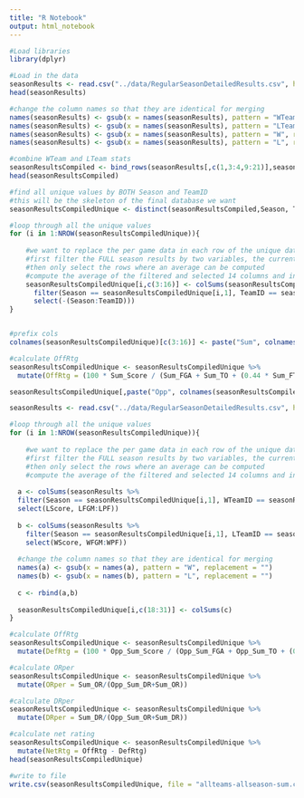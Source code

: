 ```yaml
---
title: "R Notebook"
output: html_notebook
---
```


```r
#Load libraries
library(dplyr)
```

```r
#Load in the data 
seasonResults <- read.csv("../data/RegularSeasonDetailedResults.csv", header = TRUE)
head(seasonResults)
```


```r
#change the column names so that they are identical for merging
names(seasonResults) <- gsub(x = names(seasonResults), pattern = "WTeam", replacement = "Team")
names(seasonResults) <- gsub(x = names(seasonResults), pattern = "LTeam", replacement = "Team")
names(seasonResults) <- gsub(x = names(seasonResults), pattern = "W", replacement = "")
names(seasonResults) <- gsub(x = names(seasonResults), pattern = "L", replacement = "")

#combine WTeam and LTeam stats
seasonResultsCompiled <- bind_rows(seasonResults[,c(1,3:4,9:21)],seasonResults[,c(1,5:6,22:34)])
head(seasonResultsCompiled)
```


```r
#find all unique values by BOTH Season and TeamID
#this will be the skeleton of the final database we want
seasonResultsCompiledUnique <- distinct(seasonResultsCompiled,Season, TeamID, .keep_all = TRUE)

#loop through all the unique values
for (i in 1:NROW(seasonResultsCompiledUnique)){
    
    #we want to replace the per game data in each row of the unique data frame with averages for that team in that season
    #first filter the FULL season results by two variables, the current row SEASON and TEAM ID
    #then only select the rows where an average can be computed
    #compute the average of the filtered and selected 14 columns and insert those 14 rows into the respective row of the unique data frame
    seasonResultsCompiledUnique[i,c(3:16)] <- colSums(seasonResultsCompiled %>%
      filter(Season == seasonResultsCompiledUnique[i,1], TeamID == seasonResultsCompiledUnique[i,2]) %>%
      select(-(Season:TeamID)))
}



```


```r
#prefix cols
colnames(seasonResultsCompiledUnique)[c(3:16)] <- paste("Sum", colnames(seasonResultsCompiledUnique[,c(3:16)]), sep = "_")

#calculate OffRtg
seasonResultsCompiledUnique <- seasonResultsCompiledUnique %>% 
  mutate(OffRtg = (100 * Sum_Score / (Sum_FGA + Sum_TO + (0.44 * Sum_FTA) - Sum_OR)))

```


```r

seasonResultsCompiledUnique[,paste("Opp", colnames(seasonResultsCompiledUnique)[c(3:16)], sep = "_")] <- NA

```


```r
seasonResults <- read.csv("../data/RegularSeasonDetailedResults.csv", header = TRUE)

#loop through all the unique values
for (i in 1:NROW(seasonResultsCompiledUnique)){
    
    #we want to replace the per game data in each row of the unique data frame with averages for that team in that season
    #first filter the FULL season results by two variables, the current row SEASON and TEAM ID
    #then only select the rows where an average can be computed
    #compute the average of the filtered and selected 14 columns and insert those 14 rows into the respective row of the unique data frame
    
  a <- colSums(seasonResults %>%
  filter(Season == seasonResultsCompiledUnique[i,1], WTeamID == seasonResultsCompiledUnique[i,2]) %>%
  select(LScore, LFGM:LPF))
  
  b <- colSums(seasonResults %>%
    filter(Season == seasonResultsCompiledUnique[i,1], LTeamID == seasonResultsCompiledUnique[i,2]) %>%
    select(WScore, WFGM:WPF))
  
  #change the column names so that they are identical for merging
  names(a) <- gsub(x = names(a), pattern = "W", replacement = "")
  names(b) <- gsub(x = names(b), pattern = "L", replacement = "")
  
  c <- rbind(a,b)
  
  seasonResultsCompiledUnique[i,c(18:31)] <- colSums(c)
}


```

```r
#calculate OffRtg
seasonResultsCompiledUnique <- seasonResultsCompiledUnique %>% 
  mutate(DefRtg = (100 * Opp_Sum_Score / (Opp_Sum_FGA + Opp_Sum_TO + (0.44 * Opp_Sum_FTA) - Opp_Sum_OR)))
```

```r
#calculate ORper
seasonResultsCompiledUnique <- seasonResultsCompiledUnique %>% 
  mutate(ORper = Sum_OR/(Opp_Sum_DR+Sum_OR))

#calculate DRper
seasonResultsCompiledUnique <- seasonResultsCompiledUnique %>% 
  mutate(DRper = Sum_DR/(Opp_Sum_OR+Sum_DR))
```


```r
#calculate net rating
seasonResultsCompiledUnique <- seasonResultsCompiledUnique %>% 
  mutate(NetRtg = OffRtg - DefRtg)
head(seasonResultsCompiledUnique)
```


```r
#write to file
write.csv(seasonResultsCompiledUnique, file = "allteams-allseason-sum.csv", row.names = FALSE)
```














